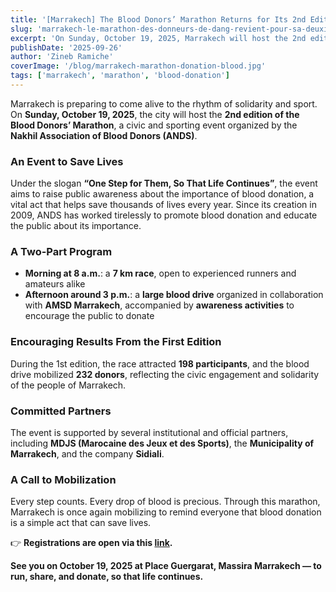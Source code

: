 ```yaml
---
title: '[Marrakech] The Blood Donors’ Marathon Returns for Its 2nd Edition in October'
slug: 'marrakech-le-marathon-des-donneurs-de-dang-revient-pour-sa-deuxieme-edition-en-octobre'
excerpt: 'On Sunday, October 19, 2025, Marrakech will host the 2nd edition of the Blood Donors’ Marathon, a civic and sporting event organized by the Nakhil Association of Blood Donors (ANDS).'
publishDate: '2025-09-26'
author: 'Zineb Ramiche'
coverImage: '/blog/marrakech-marathon-donation-blood.jpg'
tags: ['marrakech', 'marathon', 'blood-donation']
---
```


Marrakech is preparing to come alive to the rhythm of solidarity and sport. On **Sunday, October 19, 2025**, the city will host the **2nd edition of the Blood Donors’ Marathon**, a civic and sporting event organized by the **Nakhil Association of Blood Donors (ANDS)**.

### An Event to Save Lives

Under the slogan **“One Step for Them, So That Life Continues”**, the event aims to raise public awareness about the importance of blood donation, a vital act that helps save thousands of lives every year. Since its creation in 2009, ANDS has worked tirelessly to promote blood donation and educate the public about its importance.

### A Two-Part Program

- **Morning at 8 a.m.**: a **7 km race**, open to experienced runners and amateurs alike
- **Afternoon around 3 p.m.**: a **large blood drive** organized in collaboration with **AMSD Marrakech**, accompanied by **awareness activities** to encourage the public to donate

### Encouraging Results From the First Edition

During the 1st edition, the race attracted **198 participants**, and the blood drive mobilized **232 donors**, reflecting the civic engagement and solidarity of the people of Marrakech.

### Committed Partners

The event is supported by several institutional and official partners, including **MDJS (Marocaine des Jeux et des Sports)**, the **Municipality of Marrakech**, and the company **Sidiali**.

### A Call to Mobilization

Every step counts. Every drop of blood is precious. Through this marathon, Marrakech is once again mobilizing to remind everyone that blood donation is a simple act that can save lives.

👉 **Registrations are open via this [link](https://docs.google.com/forms/d/e/1FAIpQLScnd0XjxS2HIMN-hYgp-JtIl9veeg7i36ORRcpNc7J2CgZMKg/viewform).**

**See you on October 19, 2025 at Place Guergarat, Massira Marrakech — to run, share, and donate, so that life continues.**


